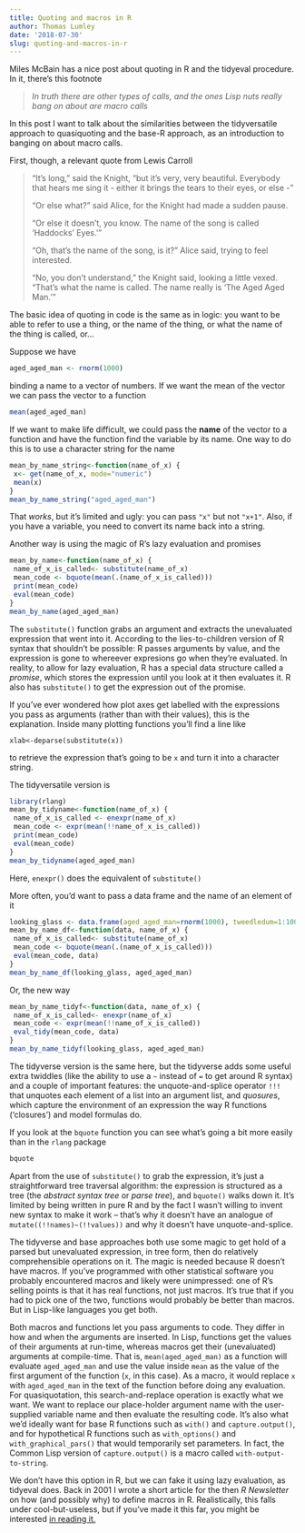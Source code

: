 ```yaml
---
title: Quoting and macros in R
author: Thomas Lumley
date: '2018-07-30'
slug: quoting-and-macros-in-r
---
```


Miles McBain has a nice post about quoting in R and the tidyeval procedure.  In it, there's this footnote

> *In truth there are other types of calls, and the ones Lisp nuts really bang on about are macro calls*

In this post I want to talk about the similarities between the tidyversatile approach to quasiquoting and the base-R approach, as an introduction to banging on about macro calls. 

First, though, a relevant quote from Lewis Carroll

> “It's long,” said the Knight, “but it's very, very beautiful. Everybody that hears me sing it - either it brings the tears to their eyes, or else -”
>
> “Or else what?” said Alice, for the Knight had made a sudden pause.
>
> “Or else it doesn't, you know. The name of the song is called ‘Haddocks' Eyes.’”
>
> “Oh, that's the name of the song, is it?" Alice said, trying to feel interested.
> 
> “No, you don't understand,” the Knight said, looking a little vexed. “That's what the name is called. The name really is ‘The Aged Aged Man.’”

The basic idea of quoting in code is the same as in logic: you want to be able to refer to use a thing, or the name of the thing, or what the name of the thing is called, or...

Suppose we have
```r
aged_aged_man <- rnorm(1000)
```
binding a name to a vector of numbers.  If we want the mean of the vector we can pass the vector to a function
```r
mean(aged_aged_man)
```

If we want to make life difficult, we could pass the **name** of the vector to a function and have the function find the variable by its name.  One way to do this is to use a character string for the name
```r
mean_by_name_string<-function(name_of_x) {
 x<- get(name_of_x, mode="numeric")
 mean(x)
}
mean_by_name_string("aged_aged_man")
```

That *works*, but it's limited and ugly: you can pass `"x"` but not `"x+1"`. Also, if you have a variable, you need to convert its name back into a string.

Another way is using the magic of R's lazy evaluation and promises
```r
mean_by_name<-function(name_of_x) {
 name_of_x_is_called<- substitute(name_of_x)
 mean_code <- bquote(mean(.(name_of_x_is_called)))
 print(mean_code)
 eval(mean_code)
}
mean_by_name(aged_aged_man)
```

The `substitute()` function grabs an argument and extracts the unevaluated expression that went into it. According to the lies-to-children version of R syntax that shouldn't be possible: R passes arguments by value, and the expression is gone to whereever expresions go when they're evaluated.  In reality, to allow for lazy evaluation, R has a special data structure called a *promise*, which stores the expression until you look at it then evaluates it. R also has `substitute()` to get the expression out of the promise. 

If you've ever wondered how plot axes get labelled with the expressions you pass as arguments (rather than with their values), this is the explanation. Inside many plotting functions you'll find a line like
```
xlab<-deparse(substitute(x))
```
to retrieve the expression that's going to be `x` and turn it into a character string.  

The tidyversatile version is 
```r
library(rlang)
mean_by_tidyname<-function(name_of_x) {
 name_of_x_is_called <- enexpr(name_of_x)
 mean_code <- expr(mean(!!name_of_x_is_called))
 print(mean_code)
 eval(mean_code)
}
mean_by_tidyname(aged_aged_man)
```
Here, `enexpr()` does the equivalent of `substitute()`


More often, you'd want to pass a data frame and the name of an element of it 

```r
looking_glass <- data.frame(aged_aged_man=rnorm(1000), tweedledum=1:1000, tweedledee=1000:1)
mean_by_name_df<-function(data, name_of_x) {
 name_of_x_is_called<- substitute(name_of_x)
 mean_code <- bquote(mean(.(name_of_x_is_called)))
 eval(mean_code, data)
}
mean_by_name_df(looking_glass, aged_aged_man)
```

Or, the new way

```r
mean_by_name_tidyf<-function(data, name_of_x) {
 name_of_x_is_called<- enexpr(name_of_x)
 mean_code <- expr(mean(!!name_of_x_is_called))
 eval_tidy(mean_code, data)
}
mean_by_name_tidyf(looking_glass, aged_aged_man)
```


The tidyverse version is the same here, but the tidyverse adds some useful extra twiddles (like the ability to use a `~` instead of `=` to get around R syntax) and a couple of important features: the unquote-and-splice operator `!!!` that unquotes each element of a list into an argument list, and *quosures*, which capture the environment of an expression the way R functions ('closures') and model formulas do. 

If you look at the `bquote` function you can see what's going a bit more easily than in the `rlang` package
```r
bquote
```
Apart from the use of `substitute()` to grab the expression, it's just a straightforward tree traversal algorithm: the expression is structured as a tree (the *abstract syntax tree* or *parse tree*), and `bquote()` walks down it.  It's limited by being written in pure R and by the fact I wasn't willing to invent new syntax to make it work -- that's why it doesn't have an analogue of `mutate((!!names)~(!!values))` and why it doesn't have unquote-and-splice. 

The tidyverse and base approaches both use some magic to get hold of a parsed but unevaluated expression, in tree form, then do relatively comprehensible operations on it.  The magic is needed because R doesn't have macros. If you've programmed with other statistical software you probably encountered macros and likely were unimpressed: one of R's selling points is that it has real functions, not just macros.  It's true that if you had to pick one of the two, functions would probably be better than macros. But in Lisp-like languages you get both. 

Both macros and functions let you pass arguments to code. They differ in how and when the arguments are inserted.  In Lisp, functions get the values of their arguments at run-time, whereas macros get their (unevaluated) arguments at compile-time.  That is, `mean(aged_aged_man)` as a function will evaluate `aged_aged_man` and use the value inside `mean` as the value of the first argument of the function (`x`, in this case).  As a macro, it would replace `x` with `aged_aged_man` in the text of the function before doing any evaluation. 
For quasiquotation, this search-and-replace operation is exactly what we want. We want to replace our place-holder argument name with the user-supplied variable name and then evaluate the resulting code.  It's also what we'd ideally want for base R functions such as `with()` and `capture.output()`, and for hypothetical R functions such as `with_options()` and `with_graphical_pars()` that would temporarily set parameters. In fact, the Common Lisp version of `capture.output()` is a macro called `with-output-to-string`.

We don't have this option in R, but we can fake it using lazy evaluation, as tidyeval does. Back in 2001 I wrote a short article for the then *R Newsletter* on how (and possibly why) to define macros in R.   Realistically, this falls under cool-but-useless, but if you've made it this far, you might be interested [in reading it.](https://www.r-project.org/doc/Rnews/Rnews_2001-3.pdf)